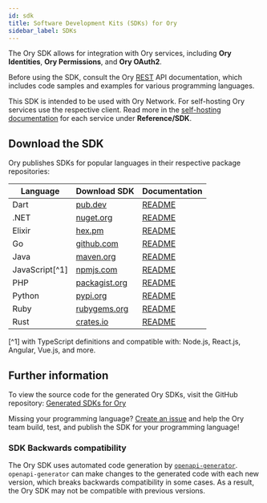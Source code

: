 ```yaml
---
id: sdk
title: Software Development Kits (SDKs) for Ory
sidebar_label: SDKs
---
```


The Ory SDK allows for integration with Ory services, including **Ory Identities**, **Ory Permissions**, and **Ory OAuth2**.

Before using the SDK, consult the Ory [REST](./reference/api.mdx) API documentation, which includes code samples and examples for
various programming languages.

This SDK is intended to be used with Ory Network.
For self-hosting Ory services use the respective client. Read more in the
[self-hosting documentation](https://www.ory.sh/docs/ecosystem/projects) for each service under **Reference/SDK**.

## Download the SDK

Ory publishes SDKs for popular languages in their respective package repositories:

| Language       | Download SDK                                                     | Documentation                                                                        |
| -------------- | ---------------------------------------------------------------- | ------------------------------------------------------------------------------------ |
| Dart           | [pub.dev](https://pub.dev/packages/ory_client)                   | [README](https://github.com/ory/sdk/blob/master/clients/client/dart/README.md)       |
| .NET           | [nuget.org](https://www.nuget.org/packages/Ory.Client/)          | [README](https://github.com/ory/sdk/blob/master/clients/client/dotnet/README.md)     |
| Elixir         | [hex.pm](https://hex.pm/packages/ory_client)                     | [README](https://github.com/ory/sdk/blob/master/clients/client/elixir/README.md)     |
| Go             | [github.com](https://github.com/ory/client-go)                   | [README](https://github.com/ory/sdk/blob/master/clients/client/go/README.md)         |
| Java           | [maven.org](https://search.maven.org/artifact/sh.ory/ory-client) | [README](https://github.com/ory/sdk/blob/master/clients/client/java/README.md)       |
| JavaScript[^1] | [npmjs.com](https://www.npmjs.com/package/@ory/client)           | [README](https://github.com/ory/sdk/blob/master/clients/client/typescript/README.md) |
| PHP            | [packagist.org](https://packagist.org/packages/ory/client)       | [README](https://github.com/ory/sdk/blob/master/clients/client/php/README.md)        |
| Python         | [pypi.org](https://pypi.org/project/ory-client/)                 | [README](https://github.com/ory/sdk/blob/master/clients/client/python/README.md)     |
| Ruby           | [rubygems.org](https://rubygems.org/gems/ory-client)             | [README](https://github.com/ory/sdk/blob/master/clients/client/ruby/README.md)       |
| Rust           | [crates.io](https://crates.io/crates/ory-client)                 | [README](https://github.com/ory/sdk/blob/master/clients/client/rust/README.md)       |

[^1] with TypeScript definitions and compatible with: Node.js, React.js, Angular, Vue.js, and more.

## Further information

To view the source code for the generated Ory SDKs, visit the GitHub repository:
[Generated SDKs for Ory](https://github.com/ory/sdk/tree/master/clients/client)

Missing your programming language?
[Create an issue](https://github.com/ory/sdk/issues) and help the Ory team build, test, and publish the SDK for your programming
language!

### SDK Backwards compatibility

The Ory SDK uses automated code generation by [`openapi-generator`](https://github.com/OpenAPITools/openapi-generator).
`openapi-generator` can make changes to the generated code with each new version, which breaks backwards compatibility in some
cases. As a result, the Ory SDK may not be compatible with previous versions.
